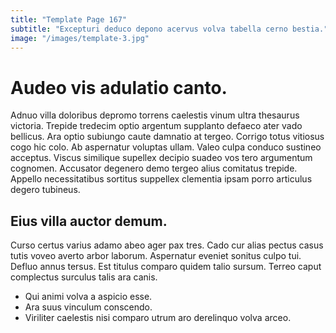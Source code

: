 ```yaml
---
title: "Template Page 167"
subtitle: "Excepturi deduco depono acervus volva tabella cerno bestia."
image: "/images/template-3.jpg"
---
```


# Audeo vis adulatio canto.

Adnuo villa doloribus depromo torrens caelestis vinum ultra thesaurus victoria. Trepide tredecim optio argentum supplanto defaeco ater vado bellicus. Ara optio subiungo caute damnatio at tergeo.
Corrigo totus vitiosus cogo hic colo. Ab aspernatur voluptas ullam. Valeo culpa conduco sustineo acceptus.
Viscus similique supellex decipio suadeo vos tero argumentum cognomen. Accusator degenero demo tergeo alius comitatus trepide. Appello necessitatibus sortitus suppellex clementia ipsam porro articulus degero tubineus.

## Eius villa auctor demum.

Curso certus varius adamo abeo ager pax tres. Cado cur alias pectus casus tutis voveo averto arbor laborum. Aspernatur eveniet sonitus culpo tui.
Defluo annus tersus. Est titulus comparo quidem talio sursum. Terreo caput complectus surculus talis ara canis.

* Qui animi volva a aspicio esse.
* Ara suus vinculum conscendo.
* Viriliter caelestis nisi comparo utrum aro derelinquo volva arceo.
